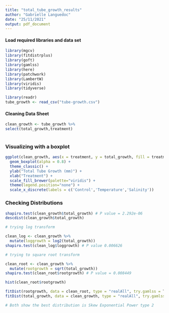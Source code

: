```yaml
---
title: "total_tube_growth_results"
author: "Gabrielle Languedoc"
date: "25/11/2021"
output: pdf_document
---
```


#### Load required libraries and data set

```r
library(mgcv)
library(fitdistrplus)
library(goft)
library(gamlss)
library(here)
library(patchwork)
library(LambertW)
library(viridis)
library(tidyverse)

library(readr)
tube_growth <- read_csv("tube-growth.csv")


```

#### Cleaning Data Sheet

```r
clean_growth <- tube_growth %>%
select(total_growth,treatment) 
  
```

### Visualizing with a boxplot
```r
ggplot(clean_growth, aes(x = treatment, y = total_growth, fill = treatment)) +
  geom_boxplot(alpha = 0.8) + 
  theme_classic() +
  ylab("Total Tube Growth (mm)") +
  xlab("Treatment") +
  scale_fill_brewer(palette="viridis") +
  theme(legend.position="none") +
  scale_x_discrete(labels = c('Control','Temperature','Salinity'))


```

### Checking Distributions

```r
shapiro.test(clean_growth$total_growth) # P value = 2.292e-06
descdist(clean_growth$total_growth)

# trying log transform

clean_log <- clean_growth %>%
  mutate(loggrowth = log2(total_growth))
shapiro.test(clean_log$loggrowth) # P value 0.006626

# trying to square root transform

clean_root <- clean_growth %>%
  mutate(rootgrowth = sqrt(total_growth))
shapiro.test(clean_root$rootgrowth) # P value = 0.008449

hist(clean_root$rootgrowth)

fitDist(rootgrowth, data = clean_root, type = "realAll", try.gamlss = T)
fitDist(total_growth, data = clean_growth, type = "realAll", try.gamlss = T)

# Both show the best distribution is Skew Exponential Power type 2

```

